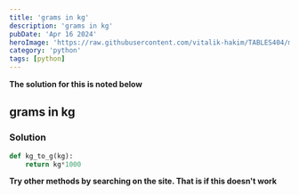 ```yaml
---
title: 'grams in kg'
description: 'grams in kg'
pubDate: 'Apr 16 2024'
heroImage: 'https://raw.githubusercontent.com/vitalik-hakim/TABLES404/main/error_b/python.jpg'
category: 'python'
tags: [python]
---
```


**The solution for this is noted below**

## grams in kg

### Solution

```python
def kg_to_g(kg):
	return kg*1000
```

**Try other methods by searching on the site. That is if this doesn't work**
